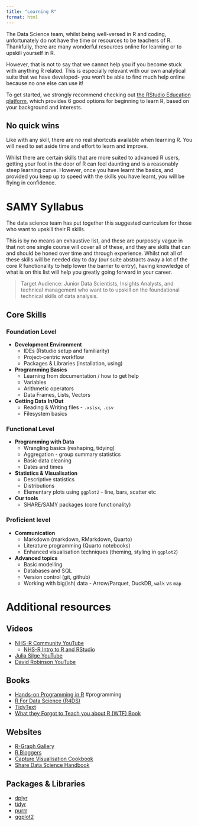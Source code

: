 ```yaml
---
title: "Learning R"
format: html
---
```


The Data Science team, whilst being well-versed in R and coding, unfortunately do not have the time or resources to be teachers of R. Thankfully, there are many wonderful resources online for learning or to upskill yourself in R.

However, that is not to say that we cannot help you if you become stuck with anything R related. This is especially relevant with our own analytical suite that we have developed- you won't be able to find much help online because no one else can use it! 

To get started, we strongly recommend checking out [the RStudio Education platform](https://education.rstudio.com/learn/beginner/), which provides 6 good options for beginning to learn R, based on your background and interests.

:::{.callout-important collapse="false"}
## No quick wins

Like with any skill, there are no real shortcuts available when learning R. You will need to set aside time and effort to learn and improve. 

Whilst there are certain skills that are more suited to advanced R users, getting your foot in the door of R can feel daunting and is a reasonably steep learning curve. However, once you have learnt the basics, and provided you keep up to speed with the skills you have learnt, you will be flying in confidence.
:::

# SAMY Syllabus

The data science team has put together this suggested curriculum for those who want to upskill their R skills. 

This is by no means an exhaustive list, and these are purposely vague in that not one single course will cover all of these, and they are skills that can and should be honed over time and through experience. Whilst not all of these skills will be needed day to day (our suite abstracts away a lot of the core R functionality to help lower the barrier to entry), having knowledge of what is on this list will help you greatly going forward in your career.

> Target Audience: Junior Data Scientists, Insights Analysts, and technical management who want to to upskill on the foundational technical skills of data analysis. 

## Core Skills

### Foundation Level 

- **Development Environment**
  - IDEs (Rstudio setup and familiarity)
  - Project-centric workflow
  - Packages & Libraries (installation, using)
  
- **Programming Basics**
  - Learning from documentation / how to get help
  - Variables
  - Arithmetic operators
  - Data Frames, Lists, Vectors
  
- **Getting Data In/Out**
  - Reading & Writing files - `.xslsx`, `.csv`
  - Filesystem basics
  
### Functional Level 

- **Programming with Data**
  - Wrangling basics (reshaping, tidying)
  - Aggregation - group summary statistics
  - Basic data cleaning
  - Dates and times

- **Statistics & Visualisation**
  - Descriptive statistics
  - Distributions
  - Elementary plots using `ggplot2` - line, bars, scatter etc

- **Our tools**
  - SHARE/SAMY packages (core functionality)

### Proficient level

- **Communication**
  - Markdown (markdown, RMarkdown, Quarto)
  - Literature programming (Quarto notebooks)
  - Enhanced visualisation techniques (theming, styling in `ggplot2`)
- **Advanced topics**
  - Basic modelling
  - Databases and SQL 
  - Version control (git, github)
  - Working with big(ish) data - Arrow/Parquet, DuckDB, `walk` vs `map`

# Additional resources

## Videos
- [NHS-R Community YouTube](https://www.youtube.com/@NHSRCommunity)
	- [NHS-R Intro to R and RStudio](https://www.youtube.com/watch?v=dS91HzZLD_c)
- [Julia Silge YouTube](https://www.youtube.com/c/JuliaSilge)
- [David Robinson YouTube](https://www.youtube.com/@safe4democracy/videos) 

## Books
- [Hands-on Programming in R](https://rstudio-education.github.io/hopr/) #programming
- [R For Data Science (R4DS)](https://r4ds.had.co.nz/) 
- [TidyText](https://www.tidytextmining.com/) 
- [What they Forgot to Teach you about R (WTF) Book](https://rstats.wtf/)

## Websites
- [R-Graph Gallery](https://r-graph-gallery.com/) 
- [R Bloggers](https://www.r-bloggers.com/)
- [Capture Visualisation Cookbook](https://jamiehshare.github.io/capture_cookbook/) 
- [Share Data Science Handbook](https://jamiehshare.github.io/ds_share_handbook/) 


## Packages & Libraries
- [dplyr](https://dplyr.tidyverse.org/)
- [tidyr](https://tidyr.tidyverse.org/)
- [purrr](https://purrr.tidyverse.org/)
- [ggplot2](https://ggplot2.tidyverse.org/)